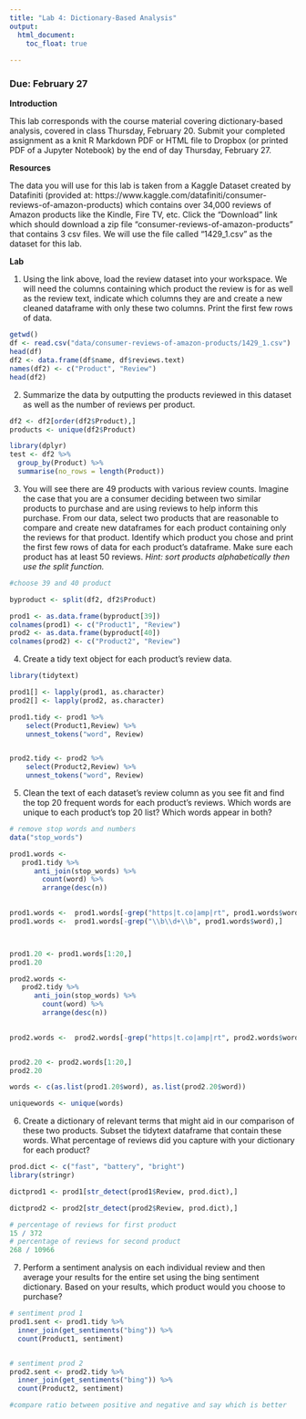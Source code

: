 ```yaml
---
title: "Lab 4: Dictionary-Based Analysis"
output: 
  html_document:
    toc_float: true
  
---
```


### Due: February 27

**Introduction**

This lab corresponds with the course material covering dictionary-based analysis, covered in class Thursday, February 20. Submit your completed assignment as a knit R Markdown PDF or HTML file to Dropbox (or printed PDF of a Jupyter Notebook) by the end of day Thursday, February 27.

**Resources**

The data you will use for this lab is taken from a Kaggle Dataset created by Datafiniti (provided at: https://www.kaggle.com/datafiniti/consumer-reviews-of-amazon-products) which contains over 34,000 reviews of Amazon products like the Kindle, Fire TV, etc. Click the "Download" link which should download a zip file "consumer-reviews-of-amazon-products" that contains 3 csv files. We will use the file called "1429_1.csv" as the dataset for this lab. 

**Lab**

1. Using the link above, load the review dataset into your workspace. We will need the columns containing which product the review is for as well as the review text, indicate which columns they are and create a new cleaned dataframe with only these two columns. Print the first few rows of data.

```r
getwd()
df <- read.csv("data/consumer-reviews-of-amazon-products/1429_1.csv")
head(df)
df2 <- data.frame(df$name, df$reviews.text)
names(df2) <- c("Product", "Review")
head(df2)
```

2. Summarize the data by outputting the products reviewed in this dataset as well as the number of reviews per product. 

```r
df2 <- df2[order(df2$Product),]
products <- unique(df2$Product)

library(dplyr)
test <- df2 %>% 
  group_by(Product) %>%
  summarise(no_rows = length(Product))
```

3. You will see there are 49 products with various review counts. Imagine the case that you are a consumer deciding between two similar products to purchase and are using reviews to help inform this purchase. From our data, select two products that are reasonable to compare and create new dataframes for each product containing only the reviews for that product. Identify which product you chose and print the first few rows of data for each product's dataframe. Make sure each product has at least 50 reviews. *Hint: sort products alphabetically then use the split function.*

```r

#choose 39 and 40 product

byproduct <- split(df2, df2$Product)

prod1 <- as.data.frame(byproduct[39])
colnames(prod1) <- c("Product1", "Review")
prod2 <- as.data.frame(byproduct[40])
colnames(prod2) <- c("Product2", "Review")

```

4. Create a tidy text object for each product's review data.


```r
library(tidytext)

prod1[] <- lapply(prod1, as.character)
prod2[] <- lapply(prod2, as.character)

prod1.tidy <- prod1 %>% 
    select(Product1,Review) %>%
    unnest_tokens("word", Review)


prod2.tidy <- prod2 %>% 
    select(Product2,Review) %>%
    unnest_tokens("word", Review)
```

5. Clean the text of each dataset's review column as you see fit and find the top 20 frequent words for each product's reviews. Which words are unique to each product's top 20 list? Which words appear in both?

```r
# remove stop words and numbers
data("stop_words")

prod1.words <-
   prod1.tidy %>%
      anti_join(stop_words) %>%
        count(word) %>%
        arrange(desc(n))
    

prod1.words <-  prod1.words[-grep("https|t.co|amp|rt", prod1.words$word),]
prod1.words <-  prod1.words[-grep("\\b\\d+\\b", prod1.words$word),]



prod1.20 <- prod1.words[1:20,]
prod1.20
```

```r

prod2.words <-
   prod2.tidy %>%
      anti_join(stop_words) %>%
        count(word) %>%
        arrange(desc(n))
    

prod2.words <-  prod2.words[-grep("https|t.co|amp|rt", prod2.words$word),]


prod2.20 <- prod2.words[1:20,]
prod2.20
```
```r
words <- c(as.list(prod1.20$word), as.list(prod2.20$word))

uniquewords <- unique(words)
```

6. Create a dictionary of relevant terms that might aid in our comparison of these two products. Subset the tidytext dataframe that contain these words. What percentage of reviews did you capture with your dictionary for each product?
```r

prod.dict <- c("fast", "battery", "bright")
library(stringr)

dictprod1 <- prod1[str_detect(prod1$Review, prod.dict),]

dictprod2 <- prod2[str_detect(prod2$Review, prod.dict),]

# percentage of reviews for first product
15 / 372
# percentage of reviews for second product
268 / 10966
```

7. Perform a sentiment analysis on each individual review and then average your results for the entire set using the bing sentiment dictionary.  Based on your results, which product would you choose to purchase?

```r
# sentiment prod 1
prod1.sent <- prod1.tidy %>%
  inner_join(get_sentiments("bing")) %>%
  count(Product1, sentiment)


# sentiment prod 2
prod2.sent <- prod2.tidy %>%
  inner_join(get_sentiments("bing")) %>%
  count(Product2, sentiment)

#compare ratio between positive and negative and say which is better
```


